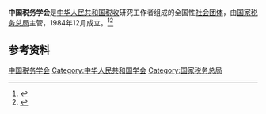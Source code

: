 '''中国税务学会'''是[[中华人民共和国|中华人民共和国]][[税收|税收]]研究工作者组成的全国性[[社会团体|社会团体]]，由[[国家税务总局|国家税务总局]]主管，1984年12月成立。<ref>{{Cite book|title=中国社会团体会长秘书长辞典|author=黄汉江主编|publisher=上海科学技术文献出版社|year=1999|isbn=|location=上海|pages=}}</ref><ref>{{Cite book|title=税收大辞典|author=王美涵主编; 汤贡亮, 叶新, 胡志康等副主编|publisher=辽宁人民出版社|year=1991|isbn=|location=沈阳|pages=}}</ref>

== 参考资料 ==
{{reflist}}

[[Category:中国税务学会|]]
[[Category:中华人民共和国学会|Category:中华人民共和国学会]]
[[Category:国家税务总局|Category:国家税务总局]]
